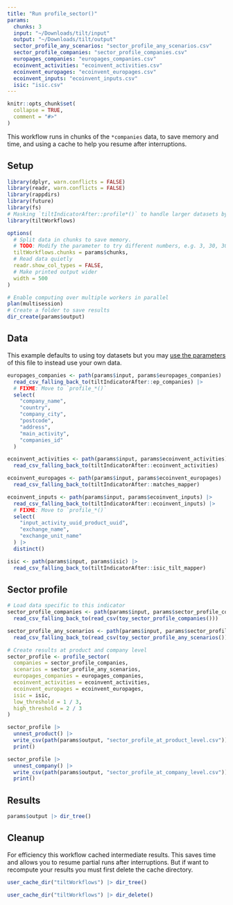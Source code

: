 ```yaml
---
title: "Run profile_sector()"
params:
  chunks: 3
  input: "~/Downloads/tilt/input"
  output: "~/Downloads/tilt/output"
  sector_profile_any_scenarios: "sector_profile_any_scenarios.csv"
  sector_profile_companies: "sector_profile_companies.csv"
  europages_companies: "europages_companies.csv"
  ecoinvent_activities: "ecoinvent_activities.csv"
  ecoinvent_europages: "ecoinvent_europages.csv"
  ecoinvent_inputs: "ecoinvent_inputs.csv"
  isic: "isic.csv"
---
```


<!-- This file is generated from inst/extdata. Please edit that file -->

```r
knitr::opts_chunk$set(
  collapse = TRUE,
  comment = "#>"
)
```

This workflow runs in chunks of the `*companies`
data, to save memory and time, and using a cache to help you resume after
interruptions.

## Setup

```r
library(dplyr, warn.conflicts = FALSE)
library(readr, warn.conflicts = FALSE)
library(rappdirs)
library(future)
library(fs)
# Masking `tiltIndicatorAfter::profile*()` to handle larger datasets by chunks
library(tiltWorkflows)

options(
  # Split data in chunks to save memory. 
  # TODO: Modify the parameter to try different numbers, e.g. 3, 30, 300 ...
  tiltWorkflows.chunks = params$chunks,
  # Read data quietly
  readr.show_col_types = FALSE,
  # Make printed output wider
  width = 500
)

# Enable computing over multiple workers in parallel
plan(multisession)
# Create a folder to save results
dir_create(params$output)
```
## Data

This example defaults to using toy datasets but you may [use the
parameters](https://2degreesinvesting.github.io/tiltWorkflows/articles/tiltWorkflows.html)
of this file to instead use your own data.

```r
europages_companies <- path(params$input, params$europages_companies) |>
  read_csv_falling_back_to(tiltIndicatorAfter::ep_companies) |>
  # FIXME: Move to `profile_*()`
  select(
    "company_name",
    "country",
    "company_city",
    "postcode",
    "address",
    "main_activity",
    "companies_id"
  )

ecoinvent_activities <- path(params$input, params$ecoinvent_activities) |>
  read_csv_falling_back_to(tiltIndicatorAfter::ecoinvent_activities)

ecoinvent_europages <- path(params$input, params$ecoinvent_europages) |>
  read_csv_falling_back_to(tiltIndicatorAfter::matches_mapper)

ecoinvent_inputs <- path(params$input, params$ecoinvent_inputs) |>
  read_csv_falling_back_to(tiltIndicatorAfter::ecoinvent_inputs) |>
  # FIXME: Move to `profile_*()`
  select(
    "input_activity_uuid_product_uuid",
    "exchange_name",
    "exchange_unit_name"
  ) |>
  distinct()

isic <- path(params$input, params$isic) |>
  read_csv_falling_back_to(tiltIndicatorAfter::isic_tilt_mapper)
```
## Sector profile

```r
# Load data specific to this indicator
sector_profile_companies <- path(params$input, params$sector_profile_companies) |>
  read_csv_falling_back_to(read_csv(toy_sector_profile_companies()))

sector_profile_any_scenarios <- path(params$input, params$sector_profile_any_scenarios) |>
  read_csv_falling_back_to(read_csv(toy_sector_profile_any_scenarios()))

# Create results at product and company level
sector_profile <- profile_sector(
  companies = sector_profile_companies,
  scenarios = sector_profile_any_scenarios,
  europages_companies = europages_companies,
  ecoinvent_activities = ecoinvent_activities,
  ecoinvent_europages = ecoinvent_europages,
  isic = isic,
  low_threshold = 1 / 3,
  high_threshold = 2 / 3
)

sector_profile |>
  unnest_product() |>
  write_csv(path(params$output, "sector_profile_at_product_level.csv")) |>
  print()

sector_profile |>
  unnest_company() |>
  write_csv(path(params$output, "sector_profile_at_company_level.csv")) |>
  print()
```
## Results

```r
params$output |> dir_tree()
```
## Cleanup

For efficiency this workflow cached intermediate results. This saves time and
allows you to resume partial runs after interruptions. But if want to recompute
your results you must first delete the cache directory.

```r
user_cache_dir("tiltWorkflows") |> dir_tree()

user_cache_dir("tiltWorkflows") |> dir_delete()
```
